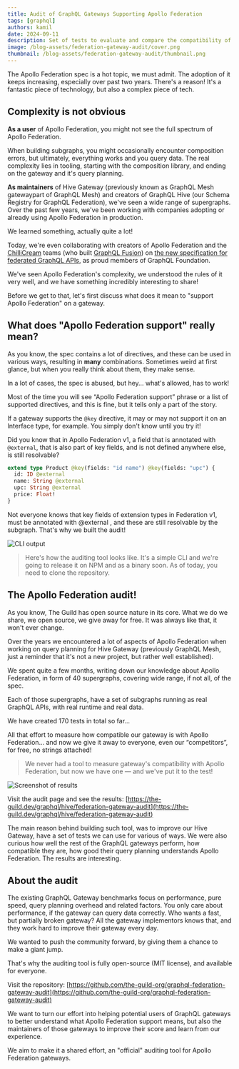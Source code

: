 ```yaml
---
title: Audit of GraphQL Gateways Supporting Apollo Federation
tags: [graphql]
authors: kamil
date: 2024-09-11
description: Set of tests to evaluate and compare the compatibility of different GraphQL gateways with Apollo Federation.
image: /blog-assets/federation-gateway-audit/cover.png
thumbnail: /blog-assets/federation-gateway-audit/thumbnail.png
---
```



The Apollo Federation spec is a hot topic, we must admit. The adoption of it keeps increasing, especially over past two years. There's a reason! It's a fantastic piece of technology, but also a complex piece of tech.

## Complexity is not obvious

**As a user** of Apollo Federation, you might not see the full spectrum of Apollo Federation.

When building subgraphs, you might occasionally encounter composition errors, but ultimately, everything works and you query data. The real complexity lies in tooling, starting with the composition library, and ending on the gateway and it's query planning.

**As maintainers** of Hive Gateway (previously known as GraphQL Mesh gatewaypart of GraphQL Mesh) and creators of GraphQL Hive (our Schema Registry for GraphQL Federation), we've seen a wide range of supergraphs. Over the past few years, we've been working with companies adopting or already using Apollo Federation in production.

We learned something, actually quite a lot!

Today, we're even collaborating with creators of Apollo Federation and the [ChilliCream](https://chillicream.com/) teams (who built [GraphQL Fusion](https://chillicream.com/blog/2023/08/15/graphql-fusion/)) on [the new specification for federated GraphQL APIs](https://graphql.org/blog/2024-05-16-composite-schemas-announcement/), as proud members of GraphQL Foundation.

We've seen Apollo Federation's complexity, we understood the rules of it very well, and we have something incredibly interesting to share!

Before we get to that, let's first discuss what does it mean to "support Apollo Federation" on a gateway.

## What does "Apollo Federation support" really mean?

As you know, the spec contains a lot of directives, and these can be used in various ways, resulting in **many** combinations. Sometimes weird at first glance, but when you really think about them, they make sense.

In a lot of cases, the spec is abused, but hey… what's allowed, has to work!

Most of the time you will see “Apollo Federation support” phrase or a list of supported directives, and this is fine, but it tells only a part of the story.

If a gateway supports the `@key` directive, it may or may not support it on an Interface type, for example. You simply don't know until you try it!

Did you know that in Apollo Federation v1, a field that is annotated with `@external`, that is also part of key fields, and is not defined anywhere else, is still resolvable?

```graphql
extend type Product @key(fields: "id name") @key(fields: "upc") {
  id: ID @external
  name: String @external
  upc: String @external
  price: Float!
}
```

Not everyone knows that key fields of extension types in Federation v1, must be annotated with @external , and these are still resolvable by the subgraph. That's why we built the audit!

![CLI output](/blog-assets/federation-gateway-audit/cli-not-compatible.png)

> Here's how the auditing tool looks like. It's a simple CLI and we're going to release it on NPM and as a binary soon. As of today, you need to clone the repository.

## The Apollo Federation audit!

As you know, The Guild has open source nature in its core. What we do we share, we open source, we give away for free. It was always like that, it won't ever change.

Over the years we encountered a lot of aspects of Apollo Federation when working on query planning for Hive Gateway (previously GraphQL Mesh, just a reminder that it's not a new project, but rather well established).

We spent quite a few months, writing down our knowledge about Apollo Federation, in form of 40 supergraphs, covering wide range, if not all, of the spec.

Each of those supergraphs, have a set of subgraphs running as real GraphQL APIs, with real runtime and real data.

We have created 170 tests in total so far…

All that effort to measure how compatible our gateway is with Apollo Federation... and now we give it away to everyone, even our “competitors”, for free, no strings attached!

> We never had a tool to measure gateway's compatibility with Apollo Federation, but now we have one — and we've put it to the test!

![Screenshot of results](/blog-assets/federation-gateway-audit/results.png)

Visit the audit page and see the results: [https://the-guild.dev/graphql/hive/federation-gateway-audit](https://the-guild.dev/graphql/hive/federation-gateway-audit)

The main reason behind building such tool, was to improve our Hive Gateway, have a set of tests we can use for various of ways. We were also curious how well the rest of the GraphQL gateways perform, how compatible they are, how good their query planning understands Apollo Federation. The results are interesting.

## About the audit

The existing GraphQL Gateway benchmarks focus on performance, pure speed, query planning overhead and related factors. You only care about performance, if the gateway can query data correctly. Who wants a fast, but partially broken gateway? All the gateway implementors knows that, and they work hard to improve their gateway every day.

We wanted to push the community forward, by giving them a chance to make a giant jump.

That's why the auditing tool is fully open-source (MIT license), and available for everyone.

Visit the repository: [https://github.com/the-guild-org/graphql-federation-gateway-audit](https://github.com/the-guild-org/graphql-federation-gateway-audit)

We want to turn our effort into helping potential users of GraphQL gateways to better understand what Apollo Federation support means, but also the maintainers of those gateways to improve their score and learn from our experience.

We aim to make it a shared effort, an "official" auditing tool for Apollo Federation gateways.